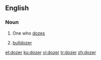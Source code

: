 ==English==

===Noun===
{{en-noun}}

# One who [[doze]]s
# {{informal}} [[bulldozer]]

[[et:dozer]]
[[ku:dozer]]
[[vi:dozer]]
[[tr:dozer]]
[[zh:dozer]]